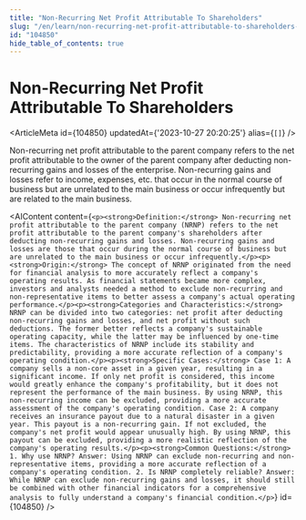 ```yaml
---
title: "Non-Recurring Net Profit Attributable To Shareholders"
slug: "/en/learn/non-recurring-net-profit-attributable-to-shareholders-104850"
id: "104850"
hide_table_of_contents: true
---
```



# Non-Recurring Net Profit Attributable To Shareholders

<ArticleMeta id={104850} updatedAt={'2023-10-27 20:20:25'} alias={`[]`} />
<div className='border-solid border-b border-t-0 my-4 border-[var(--ifm-color-gray-300)]' />

Non-recurring net profit attributable to the parent company refers to the net profit attributable to the owner of the parent company after deducting non-recurring gains and losses of the enterprise. Non-recurring gains and losses refer to income, expenses, etc. that occur in the normal course of business but are unrelated to the main business or occur infrequently but are related to the main business.

<AIContent content={`<p><strong>Definition:</strong> Non-recurring net profit attributable to the parent company (NRNP) refers to the net profit attributable to the parent company's shareholders after deducting non-recurring gains and losses. Non-recurring gains and losses are those that occur during the normal course of business but are unrelated to the main business or occur infrequently.</p><p><strong>Origin:</strong> The concept of NRNP originated from the need for financial analysis to more accurately reflect a company's operating results. As financial statements became more complex, investors and analysts needed a method to exclude non-recurring and non-representative items to better assess a company's actual operating performance.</p><p><strong>Categories and Characteristics:</strong> NRNP can be divided into two categories: net profit after deducting non-recurring gains and losses, and net profit without such deductions. The former better reflects a company's sustainable operating capacity, while the latter may be influenced by one-time items. The characteristics of NRNP include its stability and predictability, providing a more accurate reflection of a company's operating condition.</p><p><strong>Specific Cases:</strong> Case 1: A company sells a non-core asset in a given year, resulting in a significant income. If only net profit is considered, this income would greatly enhance the company's profitability, but it does not represent the performance of the main business. By using NRNP, this non-recurring income can be excluded, providing a more accurate assessment of the company's operating condition. Case 2: A company receives an insurance payout due to a natural disaster in a given year. This payout is a non-recurring gain. If not excluded, the company's net profit would appear unusually high. By using NRNP, this payout can be excluded, providing a more realistic reflection of the company's operating results.</p><p><strong>Common Questions:</strong> 1. Why use NRNP? Answer: Using NRNP can exclude non-recurring and non-representative items, providing a more accurate reflection of a company's operating condition. 2. Is NRNP completely reliable? Answer: While NRNP can exclude non-recurring gains and losses, it should still be combined with other financial indicators for a comprehensive analysis to fully understand a company's financial condition.</p>`} id={104850} />
